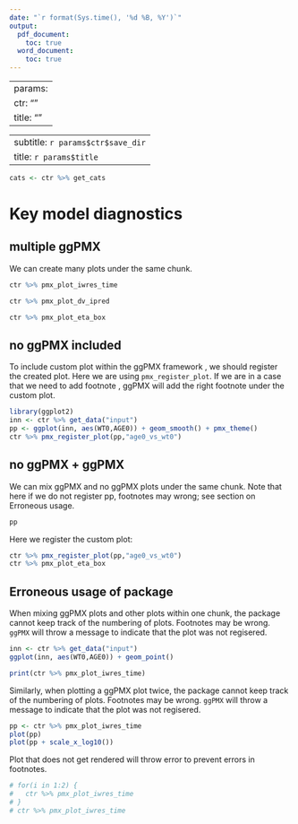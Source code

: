 ```yaml
---
date: "`r format(Sys.time(), '%d %B, %Y')`"
output: 
  pdf_document:
    toc: true
  word_document:
    toc: true
---
```


---
params:
  ctr: ""
  title: ""
---
---
subtitle: `r params$ctr$save_dir`
title: `r params$title `
---

```r
cats <- ctr %>% get_cats

```


# Key model diagnostics


## multiple ggPMX

We  can create many plots under the same chunk. 
```r
ctr %>% pmx_plot_iwres_time

ctr %>% pmx_plot_dv_ipred

ctr %>% pmx_plot_eta_box
```


## no ggPMX included

To include custom plot within the ggPMX framework , we should register the created plot. Here we are using `pmx_register_plot`. If we are in a case that we need to add footnote , ggPMX will add the right footnote under the custom plot. 

```r
library(ggplot2)
inn <- ctr %>% get_data("input")
pp <- ggplot(inn, aes(WT0,AGE0)) + geom_smooth() + pmx_theme()
ctr %>% pmx_register_plot(pp,"age0_vs_wt0")
```

## no ggPMX + ggPMX

We can mix ggPMX and no ggPMX plots under the same chunk. Note that here if we do not register pp, footnotes may wrong; see section on Erroneous usage. 

```r
pp
```

Here we register the custom plot: 
```r
ctr %>% pmx_register_plot(pp,"age0_vs_wt0")
ctr %>% pmx_plot_eta_box
```

## Erroneous usage of package

When mixing ggPMX plots and other plots within one chunk, the package cannot keep track of the numbering of plots. 
Footnotes may be wrong. `ggPMX` will throw a message to indicate that the plot was not regisered.

```r
inn <- ctr %>% get_data("input")   
ggplot(inn, aes(WT0,AGE0)) + geom_point()

print(ctr %>% pmx_plot_iwres_time)


```

Similarly, when plotting a ggPMX plot twice, the package cannot keep track of the numbering of plots. 
Footnotes may be wrong. `ggPMX` will throw a message to indicate that the plot was not regisered.

```r
pp <- ctr %>% pmx_plot_iwres_time   
plot(pp)   
plot(pp + scale_x_log10())
```

Plot that does not get rendered will throw error to prevent errors in footnotes.

```r
# for(i in 1:2) {
#   ctr %>% pmx_plot_iwres_time   
# }
# ctr %>% pmx_plot_iwres_time


```



